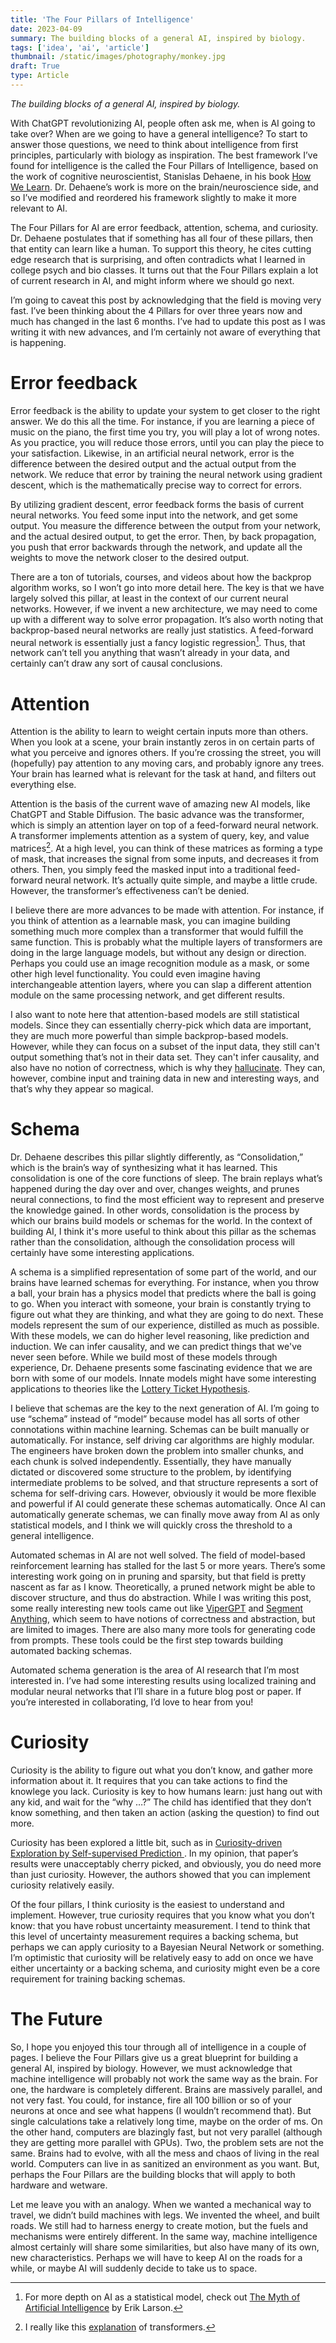 ```yaml
---
title: 'The Four Pillars of Intelligence'
date: 2023-04-09
summary: The building blocks of a general AI, inspired by biology.
tags: ['idea', 'ai', 'article']
thumbnail: /static/images/photography/monkey.jpg
draft: True
type: Article
---
```


_The building blocks of a general AI, inspired by biology._

With ChatGPT revolutionizing AI, people often ask me, when is AI going to take over? When are we going to have a general intelligence? To start to answer those questions, we need to think about intelligence from first principles, particularly with biology as inspiration. The best framework I’ve found for intelligence is the called the Four Pillars of Intelligence, based on the work of cognitive neuroscientist, Stanislas Dehaene, in his book [How We Learn](https://a.co/d/gtG0N26). Dr. Dehaene’s work is more on the brain/neuroscience side, and so I’ve modified and reordered his framework slightly to make it more relevant to AI.

The Four Pillars for AI are error feedback, attention, schema, and curiosity. Dr. Dehaene postulates that if something has all four of these pillars, then that entity can learn like a human. To support this theory, he cites cutting edge research that is surprising, and often contradicts what I learned in college psych and bio classes. It turns out that the Four Pillars explain a lot of current research in AI, and might inform where we should go next.

I’m going to caveat this post by acknowledging that the field is moving very fast. I’ve been thinking about the 4 Pillars for over three years now and much has changed in the last 6 months. I’ve had to update this post as I was writing it with new advances, and I’m certainly not aware of everything that is happening.

# Error feedback

Error feedback is the ability to update your system to get closer to the right answer. We do this all the time. For instance, if you are learning a piece of music on the piano, the first time you try, you will play a lot of wrong notes. As you practice, you will reduce those errors, until you can play the piece to your satisfaction. Likewise, in an artificial neural network, error is the difference between the desired output and the actual output from the network. We reduce that error by training the neural network using gradient descent, which is the mathematically precise way to correct for errors.

By utilizing gradient descent, error feedback forms the basis of current neural networks. You feed some input into the network, and get some output. You measure the difference between the output from your network, and the actual desired output, to get the error. Then, by back propagation, you push that error backwards through the network, and update all the weights to move the network closer to the desired output.

There are a ton of tutorials, courses, and videos about how the backprop algorithm works, so I won’t go into more detail here. The key is that we have largely solved this pillar, at least in the context of our current neural networks. However, if we invent a new architecture, we may need to come up with a different way to solve error propagation. It’s also worth noting that backprop-based neural networks are really just statistics. A feed-forward neural network is essentially just a fancy logistic regression[^1]. Thus, that network can’t tell you anything that wasn’t already in your data, and certainly can’t draw any sort of causal conclusions.

[^1]: For more depth on AI as a statistical model, check out [The Myth of Artificial Intelligence](https://a.co/d/1a38lGG) by Erik Larson.

# Attention

Attention is the ability to learn to weight certain inputs more than others. When you look at a scene, your brain instantly zeros in on certain parts of what you perceive and ignores others. If you’re crossing the street, you will (hopefully) pay attention to any moving cars, and probably ignore any trees. Your brain has learned what is relevant for the task at hand, and filters out everything else.

Attention is the basis of the current wave of amazing new AI models, like ChatGPT and Stable Diffusion. The basic advance was the transformer, which is simply an attention layer on top of a feed-forward neural network. A transformer implements attention as a system of query, key, and value matrices[^2]. At a high level, you can think of these matrices as forming a type of mask, that increases the signal from some inputs, and decreases it from others. Then, you simply feed the masked input into a traditional feed-forward neural network. It’s actually quite simple, and maybe a little crude. However, the transformer’s effectiveness can’t be denied.

I believe there are more advances to be made with attention. For instance, if you think of attention as a learnable mask, you can imagine building something much more complex than a transformer that would fulfill the same function. This is probably what the multiple layers of transformers are doing in the large language models, but without any design or direction. Perhaps you could use an image recognition module as a mask, or some other high level functionality. You could even imagine having interchangeable attention layers, where you can slap a different attention module on the same processing network, and get different results.

I also want to note here that attention-based models are still statistical models. Since they can essentially cherry-pick which data are important, they are much more powerful than simple backprop-based models. However, while they can focus on a subset of the input data, they still can't output something that’s not in their data set. They can't infer causality, and also have no notion of correctness, which is why they [hallucinate](<https://en.wikipedia.org/wiki/Hallucination_(artificial_intelligence)>). They can, however, combine input and training data in new and interesting ways, and that’s why they appear so magical.

[^2]: I really like this [explanation](https://jalammar.github.io/illustrated-transformer/) of transformers.

# Schema

Dr. Dehaene describes this pillar slightly differently, as “Consolidation,” which is the brain’s way of synthesizing what it has learned. This consolidation is one of the core functions of sleep. The brain replays what’s happened during the day over and over, changes weights, and prunes neural connections, to find the most efficient way to represent and preserve the knowledge gained. In other words, consolidation is the process by which our brains build models or schemas for the world. In the context of building AI, I think it's more useful to think about this pillar as the schemas rather than the consolidation, although the consolidation process will certainly have some interesting applications.

A schema is a simplified representation of some part of the world, and our brains have learned schemas for everything. For instance, when you throw a ball, your brain has a physics model that predicts where the ball is going to go. When you interact with someone, your brain is constantly trying to figure out what they are thinking, and what they are going to do next. These models represent the sum of our experience, distilled as much as possible. With these models, we can do higher level reasoning, like prediction and induction. We can infer causality, and we can predict things that we've never seen before. While we build most of these models through experience, Dr. Dehaene presents some fascinating evidence that we are born with some of our models. Innate models might have some interesting applications to theories like the [Lottery Ticket Hypothesis](https://arxiv.org/abs/1803.03635).

I believe that schemas are the key to the next generation of AI. I’m going to use “schema” instead of “model” because model has all sorts of other connotations within machine learning. Schemas can be built manually or automatically. For instance, self driving car algorithms are highly modular. The engineers have broken down the problem into smaller chunks, and each chunk is solved independently. Essentially, they have manually dictated or discovered some structure to the problem, by identifying intermediate problems to be solved, and that structure represents a sort of schema for self-driving cars. However, obviously it would be more flexible and powerful if AI could generate these schemas automatically. Once AI can automatically generate schemas, we can finally move away from AI as only statistical models, and I think we will quickly cross the threshold to a general intelligence.

Automated schemas in AI are not well solved. The field of model-based reinforcement learning has stalled for the last 5 or more years. There’s some interesting work going on in pruning and sparsity, but that field is pretty nascent as far as I know. Theoretically, a pruned network might be able to discover structure, and thus do abstraction. While I was writing this post, some really interesting new tools came out like [ViperGPT](https://github.com/cvlab-columbia/viper) and [Segment Anything](https://segment-anything.com/), which seem to have notions of correctness and abstraction, but are limited to images. There are also many more tools for generating code from prompts. These tools could be the first step towards building automated backing schemas.

Automated schema generation is the area of AI research that I’m most interested in. I’ve had some interesting results using localized training and modular neural networks that I’ll share in a future blog post or paper. If you’re interested in collaborating, I’d love to hear from you!

# Curiosity

Curiosity is the ability to figure out what you don’t know, and gather more information about it. It requires that you can take actions to find the knowlege you lack. Curiosity is key to how humans learn: just hang out with any kid, and wait for the “why …?” The child has identified that they don’t know something, and then taken an action (asking the question) to find out more.

Curiosity has been explored a little bit, such as in [Curiosity-driven Exploration by Self-supervised Prediction
](https://arxiv.org/abs/1705.05363) . In my opinion, that paper’s results were unacceptably cherry picked, and obviously, you do need more than just curiosity. However, the authors showed that you can implement curiosity relatively easily.

Of the four pillars, I think curiosity is the easiest to understand and implement. However, true curiosity requires that you know what you don’t know: that you have robust uncertainty measurement. I tend to think that this level of uncertainty measurement requires a backing schema, but perhaps we can apply curiosity to a Bayesian Neural Network or something. I’m optimistic that curiosity will be relatively easy to add on once we have either uncertainty or a backing schema, and curiosity might even be a core requirement for training backing schemas.

# The Future

So, I hope you enjoyed this tour through all of intelligence in a couple of pages. I believe the Four Pillars give us a great blueprint for building a general AI, inspired by biology. However, we must acknowledge that machine intelligence will probably not work the same way as the brain. For one, the hardware is completely different. Brains are massively parallel, and not very fast. You could, for instance, fire all 100 billion or so of your neurons at once and see what happens (I wouldn’t recommend that). But single calculations take a relatively long time, maybe on the order of ms. On the other hand, computers are blazingly fast, but not very parallel (although they are getting more parallel with GPUs). Two, the problem sets are not the same. Brains had to evolve, with all the mess and chaos of living in the real world. Computers can live in as sanitized an environment as you want. But, perhaps the Four Pillars are the building blocks that will apply to both hardware and wetware.

Let me leave you with an analogy. When we wanted a mechanical way to travel, we didn’t build machines with legs. We invented the wheel, and built roads. We still had to harness energy to create motion, but the fuels and mechanisms were entirely different. In the same way, machine intelligence almost certainly will share some similarities, but also have many of its own, new characteristics. Perhaps we will have to keep AI on the roads for a while, or maybe AI will suddenly decide to take us to space.
